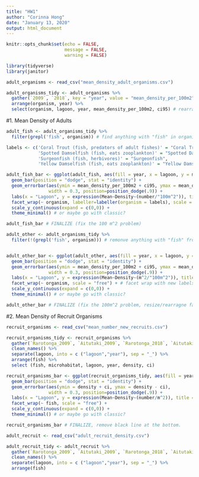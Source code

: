 ```yaml
---
title: "HW1"
author: "Corinna Hong"
date: "January 13, 2020"
output: html_document
---
```


```r
knitr::opts_chunk$set(echo = FALSE,
                      message = FALSE,
                      warning = FALSE)
```

```r

library(tidyverse)
library(janitor)

```

```r

adult_organisms <- read_csv("mean_density_adult_organisms.csv")

adult_organisms_tidy <- adult_organisms %>% 
  gather(`2009`, `2018`, key = "year", value = "mean_density_per_100m2") %>% 
  arrange(organism, year) %>% 
  select(organism, lagoon, year, mean_density_per_100m2, ci95) # rearranges columns

```

#1. Mean Density of Adults
</br>
```r

adult_fish <- adult_organisms_tidy %>% 
  filter(grepl('fish', organism)) # find anything with "fish" in organism column and keep it

labels <- c('Coral Trout (fish, predators of adult fishes)' = "Coral Trout", 
            'Spotted Damselfish (fish, eats zooplankton)' = "Spotted Damselfish",
            'Surgeonfish (fish, herbivores)' = "Surgeonfish",
            'Yellow Damselfish (fish, eats zooplankton)' = "Yellow Damselfish") # Rename organisms for facet labels

adult_fish_bar <- ggplot(adult_fish, aes(fill = year, x = lagoon, y = mean_density_per_100m2)) +
  geom_bar(position = "dodge", stat = "identity") + 
  geom_errorbar(aes(ymin = mean_density_per_100m2 + ci95, ymax = mean_density_per_100m2 - ci95), 
                width = 0.3, position=position_dodge(.9)) +  
  labs(x = "Lagoon", y = expression(Mean~Density~(number/"100m^2")), title = "Adult Fish Comparisons") +
  facet_wrap(~ organism, labeller=labeller(organism = labels), scale = "free") + # facet wrap with new labels
  scale_y_continuous(expand = c(0,0)) +  
  theme_minimal() # or maybe go with classic?

adult_fish_bar # FINALIZE (fix the 100 m^2 problem)

```


```r

adult_other <- adult_organisms_tidy %>% 
  filter(!(grepl('fish', organism))) # remonve anything with "fish" from organism column


adult_other_bar <- ggplot(adult_other, aes(fill = year, x = lagoon, y = mean_density_per_100m2)) +
  geom_bar(position = "dodge", stat = "identity") + 
  geom_errorbar(aes(ymin = mean_density_per_100m2 + ci95, ymax = mean_density_per_100m2 - ci95),
                width = 0.3, position=position_dodge(.9)) +  
  labs(x = "Lagoon", y = expression(Mean~Density~(m^2/"100m^2")), title = "Adult Organisms Comparisons") +
  facet_wrap(~ organism, scale = "free") + # facet wrap with new labels  
  scale_y_continuous(expand = c(0,0)) +
  theme_minimal() # or maybe go with classic?

adult_other_bar # FINALIZE (fix the 100m^2 problem, resize/rearragne facet graphs)

```

#2. Mean Density of Recruit Organisms
</br>
```r

recruit_organisms <- read_csv("mean_number_new_recruits.csv")

recruit_organisms_tidy <- recruit_organisms %>%
  gather(`Rarotonga_2009`, `Aitutaki_2009`, `Rarotonga_2018`, `Aitutaki_2018`, key = "lagoon", value = "density") %>%
  clean_names() %>% 
  separate(lagoon, into = c ("lagoon","year"), sep = "_") %>% 
  arrange(fish) %>% 
  select (fish, microhabitat, lagoon, year, density, ci)

```

```r

recruit_organisms_bar <- ggplot(recruit_organisms_tidy, aes(fill = year, x = lagoon, y = density)) +
  geom_bar(position = "dodge", stat = "identity") +
  geom_errorbar(aes(ymin = density + ci, ymax = density - ci),
                width = 0.3, position=position_dodge(.9)) +  
  labs(x = "Lagoon", y = expression(Mean~Density~(number/m^2)), title = "Fish Recruit Comparisons") +
  facet_wrap(~ fish, scale = "free") +  
  scale_y_continuous(expand = c(0,0)) +
  theme_minimal() # or maybe go with classic?

recruit_organisms_bar # FINALIZE, remove black line at the bottom.

```

```r

adult_recruit <- read_csv("adult_recruit_density.csv")

adult_recruit_tidy <- adult_recruit %>%
  gather(`Rarotonga_2009`, `Aitutaki_2009`, `Rarotonga_2018`, `Aitutaki_2018`, key = "lagoon", value = "density") %>% 
  clean_names() %>% 
  separate(lagoon, into = c ("lagoon","year"), sep = "_") %>% 
  arrange(fish)

```

```r



```

